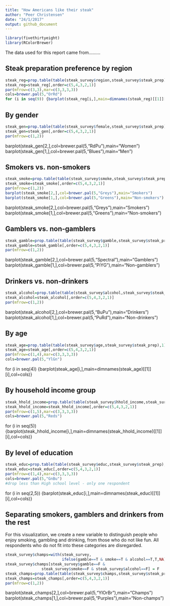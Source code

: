 ```yaml
---
title: "How Americans like their steak"
author: "Peer Christensen"
date: "24/1/2017"
output: github_document
---
```

```r
library(fivethirtyeight)
library(RColorBrewer)
```

The data used for this report came from.........

## Steak preparation preference by region

```r
steak_reg=prop.table(table(steak_survey$region,steak_survey$steak_prep),1)
steak_reg=steak_reg[,order=c(5,4,3,2,1)]
par(mfrow=c(3,3),mar=c(3,3,3,3))
cols=brewer.pal(5,"OrRd")
for (i in seq(9)) {barplot(steak_reg[i,],main=dimnames(steak_reg)[[1]][i],col=cols)}
```

## By gender

```r
steak_gen=prop.table(table(steak_survey$female,steak_survey$steak_prep),1)
steak_gen=steak_gen[,order=c(5,4,3,2,1)]
par(mfrow=c(1,2))
```
barplot(steak_gen[2,],col=brewer.pal(5,"RdPu"),main="Women")
barplot(steak_gen[1,],col=brewer.pal(5,"Blues"),main="Men")

## Smokers vs. non-smokers

```r
steak_smoke=prop.table(table(steak_survey$smoke,steak_survey$steak_prep),1)
steak_smoke=steak_smoke[,order=c(5,4,3,2,1)]
par(mfrow=c(1,2))
barplot(steak_smoke[2,],col=brewer.pal(5,"Greys"),main="Smokers")
barplot(steak_smoke[1,],col=brewer.pal(5,"Greens"),main="Non-smokers")
```
barplot(steak_smoke[2,],col=brewer.pal(5,"Greys"),main="Smokers")
barplot(steak_smoke[1,],col=brewer.pal(5,"Greens"),main="Non-smokers")

## Gamblers vs. non-gamblers
```r
steak_gamble=prop.table(table(steak_survey$gamble,steak_survey$steak_prep),1)
steak_gamble=steak_gamble[,order=c(5,4,3,2,1)]
par(mfrow=c(1,2))

```
barplot(steak_gamble[2,],col=brewer.pal(5,"Spectral"),main="Gamblers")
barplot(steak_gamble[1,],col=brewer.pal(5,"PiYG"),main="Non-gamblers")

## Drinkers vs. non-drinkers

```r
steak_alcohol=prop.table(table(steak_survey$alcohol,steak_survey$steak_prep),1)
steak_alcohol=steak_alcohol[,order=c(5,4,3,2,1)]
par(mfrow=c(1,2))
```
barplot(steak_alcohol[2,],col=brewer.pal(5,"BuPu"),main="Drinkers")
barplot(steak_alcohol[1,],col=brewer.pal(5,"PuRd"),main="Non-drinkers")

## By age

```r
steak_age=prop.table(table(steak_survey$age,steak_survey$steak_prep),1)
steak_age=steak_age[,order=c(5,4,3,2,1)]
par(mfrow=c(1,4),mar=c(3,3,3,3))
cols=brewer.pal(5,"YlGn")
```
for (i in seq(4)) {barplot(steak_age[i,],main=dimnames(steak_age)[[1]][i],col=cols)}

## By household income group

```r
steak_hhold_income=prop.table(table(steak_survey$hhold_income,steak_survey$steak_prep),1)
steak_hhold_income=steak_hhold_income[,order=c(5,4,3,2,1)]
par(mfrow=c(1,5),mar=c(3,3,3,3))
cols=brewer.pal(5,"Reds")
```
for (i in seq(5)) {barplot(steak_hhold_income[i,],main=dimnames(steak_hhold_income)[[1]][i],col=cols)}

## By level of education

```r
steak_educ=prop.table(table(steak_survey$educ,steak_survey$steak_prep),1)
steak_educ=steak_educ[,order=c(5,4,3,2,1)]
par(mfrow=c(1,4),mar=c(3,3,3,3))
cols=brewer.pal(5,"GnBu")
#drop less than High school level - only one respondent
```
for (i in seq(2,5)) {barplot(steak_educ[i,],main=dimnames(steak_educ)[[1]][i],col=cols)}

## Separating smokers, gamblers and drinkers from the rest

For this visualization, we create a new variable to distinguish people
who enjoy smoking, gambling and drinking, from those who do not like fun. All respondents who do not fit into these categories are disregarded.

```r
steak_survey$champs=with(steak_survey,
                         ifelse(gamble==T & smoke==T & alcohol==T,T,NA))
steak_survey$champs[steak_survey$gamble==F & 
                steak_survey$smoke==F & steak_survey$alcohol==F] = F
steak_champs=prop.table(table(steak_survey$champs,steak_survey$steak_prep),1)
steak_champs=steak_champs[,order=c(5,4,3,2,1)]
par(mfrow=c(1,2))
```
barplot(steak_champs[2,],col=brewer.pal(5,"YlOrBr"),main="Champs")
barplot(steak_champs[1,],col=brewer.pal(5,"Purples"),main="Non-champs")

